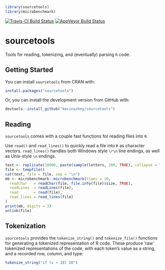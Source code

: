```r
library(sourcetools)
library(microbenchmark)
```

[![Travis-CI Build Status](https://travis-ci.org/kevinushey/sourcetools.svg?branch=master)](https://travis-ci.org/kevinushey/sourcetools) [![AppVeyor Build Status](https://ci.appveyor.com/api/projects/status/github/kevinushey/sourcetools?branch=master&svg=true)](https://ci.appveyor.com/project/kevinushey/sourcetools)


# sourcetools

Tools for reading, tokenizing, and (eventually) parsing `R` code.

## Getting Started

You can install `sourcetools` from CRAN with:
```r
install.packages("sourcetools")
```

Or, you can install the development version from GitHub with:

```r
devtools::install_github("kevinushey/sourcetools")
```

## Reading

`sourcetools` comes with a couple fast functions for reading
files into `R`.

Use `read()` and `read_lines()` to quickly read a file into
`R` as character vectors. `read_lines()` handles both Windows
style `\r\n` line endings, as well as Unix-style `\n` endings.

```r
text <- replicate(10000, paste(sample(letters, 200, TRUE), collapse = ""))
file <- tempfile()
cat(text, file = file, sep = "\n")
mb <- microbenchmark::microbenchmark(times = 10,
  readChar   = readChar(file, file.info(file)$size, TRUE),
  readLines  = readLines(file),
  read       = read(file),
  read_lines = read_lines(file)
)
print(mb, digits = 3)
unlink(file)
```

## Tokenization

`sourcetools` provides the `tokenize_string()` and
`tokenize_file()` functions for generating a tokenized
representation of R code. These produce 'raw' tokenized
representations of the code, with each token's value as a
string, and a recorded row, column, and type:

```r
tokenize_string("if (x < 10) 20")
```
